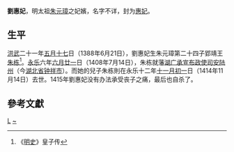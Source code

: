 '''劉惠妃'''，明太祖[[朱元璋|朱元璋]]之妃嬪，名字不详，封为[[惠妃|惠妃]]。

==生平==

[[洪武|洪武]]二十一年[[五月十七|五月十七]]日（1388年6月21日），劉惠妃生朱元璋第二十四子郢靖王[[朱栋|朱栋]]<ref>《[[明史|明史]]》皇子传</ref>。[[永乐|永乐]]六年[[六月廿一|六月廿一]]日（1408年7月14日），朱栋就藩[[湖广承宣布政使司|湖广承宣布政使司]][[安陆州|安陆州]]（今[[湖北省|湖北省]][[钟祥市|钟祥市]]）。而她的兒子朱栋則在永乐十二年[[十一月初一|十一月初一]]日（1414年11月14日）去世。1415年劉惠妃没有办法承受丧子之痛，最后也自杀了。

== 參考文獻 ==
<div class="references-small">
<references />
</div>

{{明太祖皇室|nocat}}
[[Category:明太祖妃|L]]
[[Category:刘姓|~]]